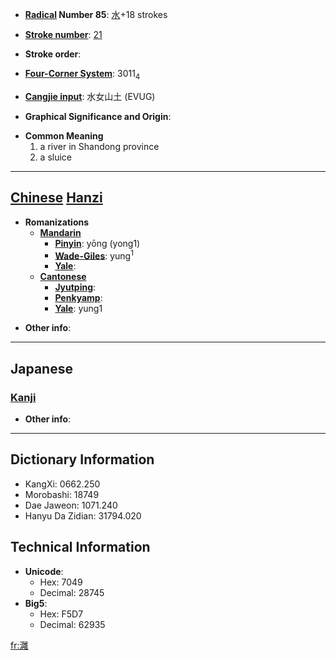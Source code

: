 * '''[[Wiktionary:Chinese radical index| Radical]] Number 85''': [[Wiktionary:Chinese radical index 水|水]]+18 strokes

* '''[[Wiktionary:Chinese total strokes index|Stroke number]]''': [[Wiktionary:Chinese total strokes index 21|21]]

* '''Stroke order''': 

* '''[[Wiktionary:Chinese four corner index|Four-Corner System]]''': 3011<sub>4</sub>

* '''[[Wiktionary:Chinese Cangjie index|Cangjie input]]''': 水女山土 (EVUG)

* '''Graphical Significance and Origin''': 

* '''Common Meaning'''
*#a river in Shandong province
*# a sluice


----

== [[Chinese]] [[Hanzi]] ==

* '''Romanizations'''
** '''[[Mandarin]]'''
*** '''[[Pinyin]]''': yōng (yong1)
*** '''[[Wade-Giles]]''': yung<sup>1</sup>
*** '''[[Yale]]''': 
** '''[[Cantonese]]'''
*** '''[[Jyutping]]''':
*** '''[[Penkyamp]]''': 
*** '''[[Yale]]''': yung1

* '''Other info''': 

----

==Japanese==
===[[Kanji]]===
{{kanji|on readings=[[よう]] (yō), [[ゆ]] (yu)|kun readings=}}

* '''Other info''':  

----

== Dictionary Information ==

* KangXi: 0662.250
* Morobashi: 18749
* Dae Jaweon: 1071.240
* Hanyu Da Zidian: 31794.020

== Technical Information ==

* '''Unicode''':
** Hex: 7049
** Decimal: 28745
* '''Big5''':
** Hex: F5D7
** Decimal: 62935

[[fr:灉]]